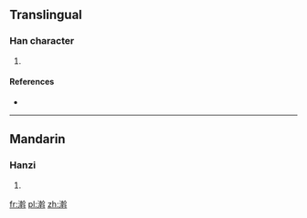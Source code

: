 ==Translingual==

===Han character===
{{Han char|rn=85|rad=水|as=14|sn=17|four=38140|canj=EJJJ,XEJJJ}}

# {{defn|Han|sort=水14}}

====References====
* {{Han ref|kx=0656.100|dkj=18506|dj=1066.140|hdz=31766.070|uh=6FE3|ud=28643|bh=ED52|bd=60754}}

----

==Mandarin==

===Hanzi===
{{cmn-hanzi|pin=[[wò]] ([[wo4]])|wg=wo<sup>4</sup>}}

# {{defn|lang=cmn|sort=水14}}

[[fr:濣]]
[[pl:濣]]
[[zh:濣]]